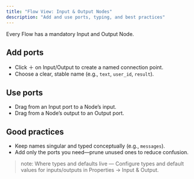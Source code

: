 ```yaml
---
title: "Flow View: Input & Output Nodes"
description: "Add and use ports, typing, and best practices"
---
```


Every Flow has a mandatory Input and Output Node.

## Add ports

- Click ＋ on Input/Output to create a named connection point.
- Choose a clear, stable name (e.g., `text`, `user_id`, `result`).

## Use ports

- Drag from an Input port to a Node’s input.
- Drag from a Node’s output to an Output port.

## Good practices

- Keep names singular and typed conceptually (e.g., `messages`).
- Add only the ports you need—prune unused ones to reduce confusion.

> note: Where types and defaults live — Configure types and default values for inputs/outputs in Properties → Input & Output.